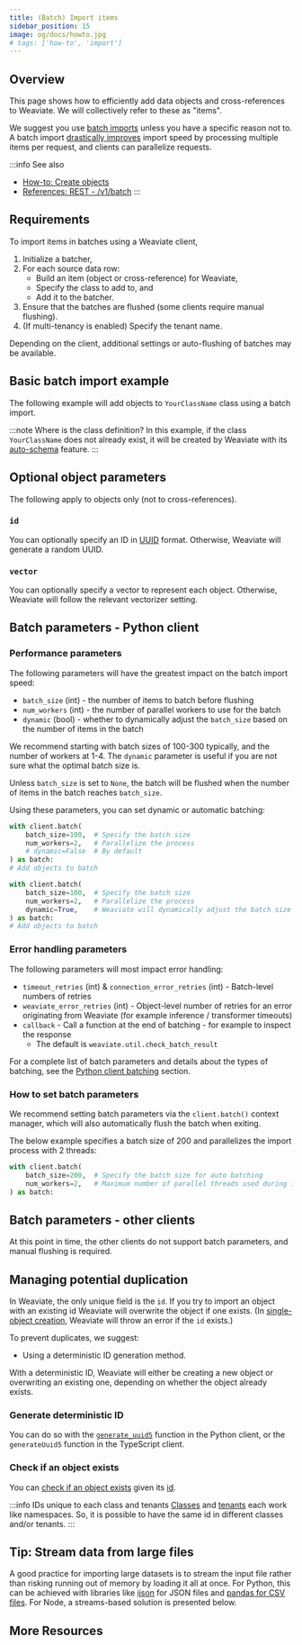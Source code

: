 ```yaml
---
title: (Batch) Import items
sidebar_position: 15
image: og/docs/howto.jpg
# tags: ['how-to', 'import']
---
```



<Badges/>


## Overview

This page shows how to efficiently add data objects and cross-references to Weaviate. We will collectively refer to these as "items".

We suggest you use [batch imports](../tutorials/import.md#to-batch-or-not-to-batch) unless you have a specific reason not to. A batch import [drastically improves](../api/rest/objects.md#objects-vs-batch) import speed by processing multiple items per request, and clients can parallelize requests.

:::info See also
- [How-to: Create objects](./create.mdx)
- [References: REST - /v1/batch](../api/rest/batch.md)
:::


## Requirements

To import items in batches using a Weaviate client,
1. Initialize a batcher,
1. For each source data row:
   * Build an item (object or cross-reference) for Weaviate,
   * Specify the class to add to, and
   * Add it to the batcher.
1. Ensure that the batches are flushed (some clients require manual flushing).
1. (If multi-tenancy is enabled) Specify the tenant name.

Depending on the client, additional settings or auto-flushing of batches may be available.


## Basic batch import example

The following example will add objects to `YourClassName` class using a batch import.

<Tabs groupId="languages">
  <TabItem value="py" label="Python">

  <FilteredTextBlock
    text={PythonCode}
    startMarker="# BasicBatchImportExample"
    endMarker="# END BasicBatchImportExample"
    language="py"
  />

  </TabItem>

  <TabItem value="js" label="TypeScript">

  <FilteredTextBlock
    text={TSCode}
    startMarker="// BasicBatchImportExample"
    endMarker="// END BasicBatchImportExample"
    language="ts"
  />

  </TabItem>
</Tabs>

:::note Where is the class definition?
In this example, if the class `YourClassName` does not already exist, it will be created by Weaviate with its [auto-schema](../configuration/schema-configuration.md#auto-schema) feature.
:::


## Optional object parameters

The following apply to objects only (not to cross-references).

### `id`

You can optionally specify an ID in [UUID](https://en.wikipedia.org/wiki/Universally_unique_identifier) format. Otherwise, Weaviate will generate a random UUID.

<Tabs groupId="languages">
  <TabItem value="py" label="Python">

  <FilteredTextBlock
    text={PythonCode}
    startMarker="# BatchImportWithIDExample"
    endMarker="# END BatchImportWithIDExample"
    language="py"
  />

  </TabItem>

  <TabItem value="js" label="TypeScript">

  <FilteredTextBlock
    text={TSCode}
    startMarker="// BatchImportWithIDExample"
    endMarker="// END BatchImportWithIDExample"
    language="ts"
  />

  </TabItem>

</Tabs>

### `vector`

You can optionally specify a vector to represent each object. Otherwise, Weaviate will follow the relevant vectorizer setting.

<Tabs groupId="languages">
  <TabItem value="py" label="Python">

  <FilteredTextBlock
    text={PythonCode}
    startMarker="# BatchImportWithVectorExample"
    endMarker="# END BatchImportWithVectorExample"
    language="py"
  />

  </TabItem>

  <TabItem value="js" label="TypeScript">

  <FilteredTextBlock
    text={TSCode}
    startMarker="// BatchImportWithVectorExample"
    endMarker="// END BatchImportWithVectorExample"
    language="ts"
  />

  </TabItem>

</Tabs>


## Batch parameters - Python client

### Performance parameters

The following parameters will have the greatest impact on the batch import speed:
- `batch_size` (int) - the number of items to batch before flushing
- `num_workers` (int) - the number of parallel workers to use for the batch
- `dynamic` (bool) - whether to dynamically adjust the `batch_size` based on the number of items in the batch

We recommend starting with batch sizes of 100-300 typically, and the number of workers at 1-4. The `dynamic` parameter is useful if you are not sure what the optimal batch size is.

Unless `batch_size` is set to `None`, the batch will be flushed when the number of items in the batch reaches `batch_size`.

Using these parameters, you can set dynamic or automatic batching:

<Tabs groupId="languages">
<TabItem value="auto" label="Automatic">

```python
with client.batch(
    batch_size=100,  # Specify the batch size
    num_workers=2,   # Parallelize the process
    # dynamic=False  # By default
) as batch:
# Add objects to batch
```

</TabItem>
<TabItem value="dynamic" label="Dynamic">

```python
with client.batch(
    batch_size=100,  # Specify the batch size
    num_workers=2,   # Parallelize the process
    dynamic=True,    # Weaviate will dynamically adjust the batch size
) as batch:
# Add objects to batch
```

</TabItem>
</Tabs>


### Error handling parameters

The following parameters will most impact error handling:
- `timeout_retries` (int) & `connection_error_retries` (int) - Batch-level numbers of retries
- `weaviate_error_retries` (int) - Object-level number of retries for an error originating from Weaviate (for example inference / transformer timeouts)
- `callback` - Call a function at the end of batching - for example to inspect the response
    - The default is `weaviate.util.check_batch_result`

For a complete list of batch parameters and details about the types of batching, see the [Python client batching](../client-libraries/python.md#batching) section.


### How to set batch parameters

We recommend setting batch parameters via the `client.batch()` context manager, which will also automatically flush the batch when exiting.

The below example specifies a batch size of 200 and parallelizes the import process with 2 threads:

```python
with client.batch(
    batch_size=200,  # Specify the batch size for auto batching
    num_workers=2,   # Maximum number of parallel threads used during import
) as batch:
```


## Batch parameters - other clients

At this point in time, the other clients do not support batch parameters, and manual flushing is required.


## Managing potential duplication

In Weaviate, the only unique field is the `id`. If you try to import an object with an existing id Weaviate will overwrite the object if one exists. (In [single-object creation](./create.mdx), Weaviate will throw an error if the `id` exists.)

To prevent duplicates, we suggest:
- Using a deterministic ID generation method.

With a deterministic ID, Weaviate will either be creating a new object or overwriting an existing one, depending on whether the object already exists.

### Generate deterministic ID

You can do so with the [`generate_uuid5`](https://weaviate-python-client.readthedocs.io/en/stable/weaviate.util.html#weaviate.util.generate_uuid5) function in the Python client, or the `generateUuid5` function in the TypeScript client.

### Check if an object exists

You can [check if an object exists](./read.mdx#check-object-existence) given its [id](../api/graphql/additional-properties.md#id).

:::info IDs unique to each class and tenants
[Classes](../concepts/data.md#class-collections) and [tenants](../concepts/data.md#multi-tenancy) each work like namespaces. So, it is possible to have the same id in different classes and/or tenants.
:::

## Tip: Stream data from large files

A good practice for importing large datasets is to stream the input file rather than risking running out of memory by loading it all at once. For Python, this can be achieved with libraries like [ijson](https://pypi.org/project/ijson/) for JSON files and [pandas for CSV files](https://pandas.pydata.org/docs/reference/api/pandas.read_csv.html). For Node, a streams-based solution is presented below.

<Tabs groupId="languages">
  <TabItem value="py" label="Python - JSON">

  <FilteredTextBlock
    text={PythonCode}
    startMarker="# START JSON streaming"
    endMarker="# END JSON streaming"
    language="py"
  />

  </TabItem>
  <TabItem value="pycsv" label="Python - CSV">

  <FilteredTextBlock
    text={PythonCode}
    startMarker="# START CSV streaming"
    endMarker="# END CSV streaming"
    language="py"
  />

  </TabItem>
  <TabItem value="js" label="TypeScript - JSON">

  <FilteredTextBlock
    text={TSCode}
    startMarker="// START JSON streaming"
    endMarker="// END JSON streaming"
    language="ts"
  />

  </TabItem>
  <TabItem value="jscsv" label="TypeScript - CSV">

  <FilteredTextBlock
    text={TSCode}
    startMarker="// START CSV streaming"
    endMarker="// END CSV streaming"
    language="ts"
  />

  </TabItem>
</Tabs>


## More Resources


<DocsMoreResources />
